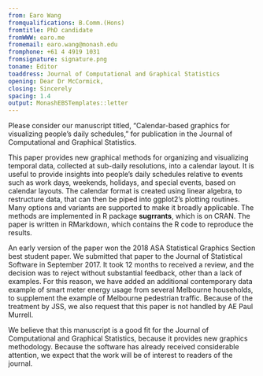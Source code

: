 ```yaml
---
from: Earo Wang
fromqualifications: B.Comm.(Hons)
fromtitle: PhD candidate
fromWWW: earo.me
fromemail: earo.wang@monash.edu
fromphone: +61 4 4919 1031
fromsignature: signature.png
toname: Editor
toaddress: Journal of Computational and Graphical Statistics
opening: Dear Dr McCormick,
closing: Sincerely
spacing: 1.4
output: MonashEBSTemplates::letter
---
```


Please consider our manuscript titled, "Calendar-based graphics for visualizing people's daily schedules," for publication in the Journal of Computational and Graphical Statistics.

This paper provides new graphical methods for organizing and visualizing temporal data, collected at sub-daily resolutions, into a calendar layout. It is useful to provide insights into people's daily schedules relative to events such as work days, weekends, holidays, and special events, based on calendar layouts. The calendar format is created using linear algebra, to restructure data, that can then be piped into ggplot2's plotting routines. Many options and variants are supported to make it broadly applicable. The methods are implemented in R package **sugrrants**, which is on CRAN. The paper is written in RMarkdown, which contains the R code to reproduce the results.

An early version of the paper won the 2018 ASA Statistical Graphics Section best student paper. We submitted that paper to the Journal of Statistical Software in September 2017. It took 12 months to received a review, and the decision was to reject without substantial feedback, other than a lack of examples. For this reason, we have added an additional contemporary data example of smart meter energy usage from several Melbourne households, to supplement the example of Melbourne pedestrian traffic. Because of the treatment by JSS, we also request that this paper is not handled by AE Paul Murrell. 

We believe that this manuscript is a good fit for the Journal of Computational and Graphical Statistics, because it provides new graphics methodology. Because the software has already received considerable attention, we expect that the work will be of interest to readers of the journal.
